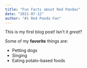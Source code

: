 ```yaml
---
title: "Fun Facts about Red Pandas"
date: "2021-07-12"
author: "#1 Red Panda Fan"
---
```

This is my first blog post! Isn't it *great*?

Some of my **favorite** things are:

* Petting dogs
* Singing
* Eating potato-based foods